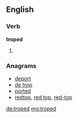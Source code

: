 ==English==

===Verb===
'''troped'''

# {{en-past of|trope}}

===Anagrams===
* [[deport#English|deport]]
* [[de trop#English|de trop]]
* [[ported#English|ported]]
* [[redtop#English|redtop]], [[red top#English|red top]], [[red-top#English|red-top]]

[[de:troped]]
[[mg:troped]]